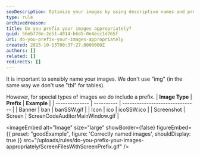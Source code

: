```yaml
---
seoDescription: Optimize your images by using descriptive names and prefixes like "ban" for banners, "ico" for icons, or "Screen" for screenshots to improve search engine visibility.
type: rule
archivedreason:
title: Do you prefix your images appropriately?
guid: 56eb778e-2e51-4914-b6d5-0e4ecc1d765f
uri: do-you-prefix-your-images-appropriately
created: 2015-10-13T00:37:27.0000000Z
authors: []
related: []
redirects: []
---
```


It is important to sensibly name your images. We don't use "img" (in the same way we don't use "tbl" for tables).

However, for special types of images we do include a prefix.
| **Image Type** | **Prefix** | **Example**                     |
| -------------- | ---------- | ------------------------------- |
| Banner         | ban        | banSSW.gif                      |
| Icon           | ico        | icoSSW.ico                      |
| Screenshot     | Screen     | ScreenCodeAuditorMainWindow.gif |

<imageEmbed
  alt="Image"
  size="large"
  showBorder={false}
  figureEmbed={{
    preset: "goodExample",
    figure: 'Correctly named images',
    shouldDisplay: true
  }}
  src="/uploads/rules/do-you-prefix-your-images-appropriately/ScreenFilesWithScreenPrefix.gif"
/>